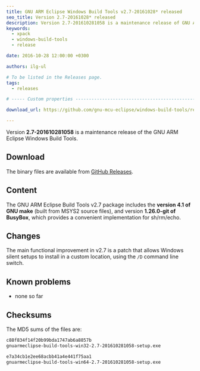 ```yaml
---
title: GNU ARM Eclipse Windows Build Tools v2.7-20161028* released
seo_title: Version 2.7-20161028* released
description: Version 2.7-201610281058 is a maintenance release of GNU ARM Eclipse Windows Build Tools.
keywords:
  - xpack
  - windows-build-tools
  - release

date: 2016-10-28 12:00:00 +0300

authors: ilg-ul

# To be listed in the Releases page.
tags:
  - releases

# ----- Custom properties -----------------------------------------------------

download_url: https://github.com/gnu-mcu-eclipse/windows-build-tools/releases/tag/v2.7/

---
```



Version **2.7-201610281058** is a maintenance release of the GNU ARM Eclipse Windows Build Tools.

<!-- truncate -->

<PageMetadata title={frontMatter.seo_title} />

## Download

The binary files are available from <a href={frontMatter.download_url}>GitHub Releases</a>.

## Content

The GNU ARM Eclipse Build Tools v2.7 package includes the **version 4.1 of GNU make** (built from MSYS2 source files), and version **1.26.0-git of BusyBox**, which provides a convenient implementation for sh/rm/echo.

## Changes

The main functional improvement in v2.7 is a patch that allows Windows silent setups to install in a custom location, using the `/D` command line switch.

## Known problems

* none so far

## Checksums

The MD5 sums of the files are:

```txt
c88f834f14f20b99bda1747ab6a8857b
gnuarmeclipse-build-tools-win32-2.7-201610281058-setup.exe

e7a34cb1e2ee68acbb41a4e441f75aa1
gnuarmeclipse-build-tools-win64-2.7-201610281058-setup.exe
```
